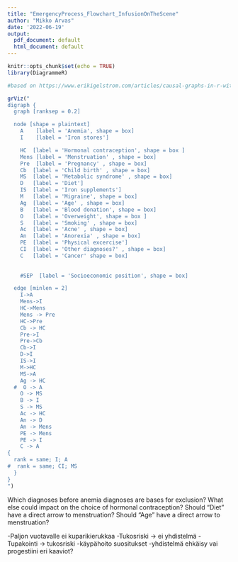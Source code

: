 ```yaml
---
title: "EmergencyProcess_Flowchart_InfusionOnTheScene"
author: "Mikko Arvas"
date: '2022-06-19'
output:
  pdf_document: default
  html_document: default
---
```


```r
knitr::opts_chunk$set(echo = TRUE)
library(DiagrammeR)
```


```r
#based on https://www.erikigelstrom.com/articles/causal-graphs-in-r-with-diagrammer/

grViz("
digraph {
  graph [ranksep = 0.2]

  node [shape = plaintext]
    A    [label = 'Anemia', shape = box]
    I    [label = 'Iron stores']

    HC  [label = 'Hormonal contraception', shape = box ]
    Mens [label = 'Menstruation' , shape = box]
    Pre  [label = 'Pregnancy' , shape = box]
    Cb  [label = 'Child birth' , shape = box]
    MS  [label = 'Metabolic syndrome' , shape = box]
    D   [label = 'Diet']
    IS  [label = 'Iron supplements']
    M   [label = 'Migraine', shape = box]
    Ag  [label = 'Age' , shape = box]
    B   [label = 'Blood donation', shape = box]
    O   [label = 'Overweight', shape = box ]
    S   [label = 'Smoking' , shape = box]
    Ac  [label = 'Acne' , shape = box]
    An  [label = 'Anorexia' , shape = box]
    PE  [label = 'Physical excercise']
    CI  [label = 'Other diagnoses?' , shape = box]
    C   [label = 'Cancer' shape = box]
    
    
    #SEP  [label = 'Socioeconomic position', shape = box]

  edge [minlen = 2]
    I->A
    Mens->I
    HC->Mens
    Mens -> Pre
    HC->Pre
    Cb -> HC
    Pre->I
    Pre->Cb
    Cb->I
    D->I
    IS->I
    M->HC
    MS->A
    Ag -> HC
  #  O -> A
    O -> MS
    B -> I
    S -> MS
    Ac -> HC
    An -> D
    An -> Mens
    PE -> Mens
    PE -> I
    C -> A
{ 
  rank = same; I; A
#  rank = same; CI; MS
  }
}
")
```
Which diagnoses before anemia diagnoses are bases for exclusion?
What else could impact on the choice of hormonal contraception?
Should "Diet" have a direct arrow to menstruation?
Should "Age" have a direct arrow to menstruation?

-Paljon vuotavalle ei kuparikierukkaa
-Tukosriski  -> ei yhdistelmä
-Tupakointi -> tukosriski
-käypähoito suositukset
-yhdistelmä ehkäisy vai progestiini eri kaaviot?


